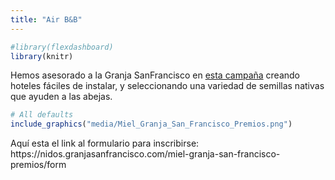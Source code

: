 ```yaml
---
title: "Air B&B"
---
```


```r
#library(flexdashboard)
library(knitr)
```

Hemos asesorado a la Granja SanFrancisco en [esta campaña](https://www.instagram.com/p/CMdFewhqozK/?hl=en) creando hoteles fáciles de instalar, y seleccionando una variedad de semillas nativas que ayuden a las abejas. 

```r
# All defaults
include_graphics("media/Miel_Granja_San_Francisco_Premios.png")
```

Aquí esta el link al formulario para inscribirse: https://nidos.granjasanfrancisco.com/miel-granja-san-francisco-premios/form
